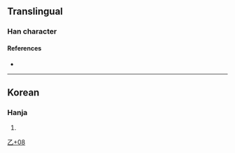 {{character info}}
==Translingual==

===Han character===
{{Han char|rn=5|rad=乙|as=08|sn=9|four=|canj=YYN|ids=⿱於乙}}

====References====
* {{Han ref|kx=0084.241|dj=0171.330|hdz=10056.051|uh=4E7B|ud=20091}}

----

==Korean==

===Hanja===
{{ko-hanja|hangeul=[[얼]]|rv=eol|mr=ŏl|y=el}}

# {{rfdef|ko|sort=乙08}}

[[Category:Korean-only CJKV Characters|乙+08]]